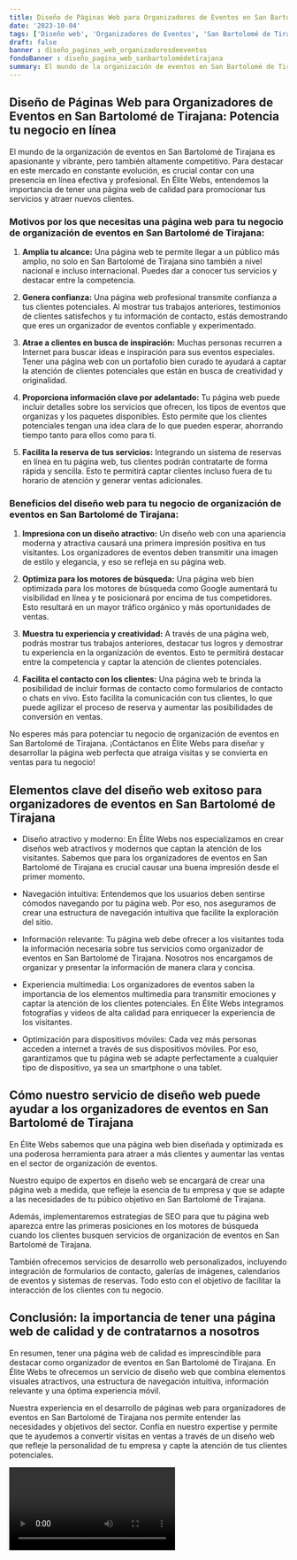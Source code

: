```yaml
---
title: Diseño de Páginas Web para Organizadores de Eventos en San Bartolomé de Tirajana
date: '2023-10-04'
tags: ['Diseño web', 'Organizadores de Eventos', 'San Bartolomé de Tirajana']
draft: false
banner : diseño_paginas_web_organizadoresdeeventos
fondoBanner : diseño_pagina_web_sanbartolomédetirajana
summary: El mundo de la organización de eventos en San Bartolomé de Tirajana es apasionante y vibrante, pero también altamente competitivo. Para destacar en este mercado en constante evolución, es crucial contar con una presencia en línea efectiva y profesional. En Élite Webs, entendemos la importancia de tener una página web de calidad para promocionar tus servicios y atraer nuevos clientes. 
---
```


## Diseño de Páginas Web para Organizadores de Eventos en San Bartolomé de Tirajana: Potencia tu negocio en línea

El mundo de la organización de eventos en San Bartolomé de Tirajana es apasionante y vibrante, pero también altamente competitivo. Para destacar en este mercado en constante evolución, es crucial contar con una presencia en línea efectiva y profesional. En Élite Webs, entendemos la importancia de tener una página web de calidad para promocionar tus servicios y atraer nuevos clientes. 

### Motivos por los que necesitas una página web para tu negocio de organización de eventos en San Bartolomé de Tirajana:

1. **Amplía tu alcance:** Una página web te permite llegar a un público más amplio, no solo en San Bartolomé de Tirajana sino también a nivel nacional e incluso internacional. Puedes dar a conocer tus servicios y destacar entre la competencia.

2. **Genera confianza:** Una página web profesional transmite confianza a tus clientes potenciales. Al mostrar tus trabajos anteriores, testimonios de clientes satisfechos y tu información de contacto, estás demostrando que eres un organizador de eventos confiable y experimentado.

3. **Atrae a clientes en busca de inspiración:** Muchas personas recurren a Internet para buscar ideas e inspiración para sus eventos especiales. Tener una página web con un portafolio bien curado te ayudará a captar la atención de clientes potenciales que están en busca de creatividad y originalidad.

4. **Proporciona información clave por adelantado:** Tu página web puede incluir detalles sobre los servicios que ofrecen, los tipos de eventos que organizas y los paquetes disponibles. Esto permite que los clientes potenciales tengan una idea clara de lo que pueden esperar, ahorrando tiempo tanto para ellos como para ti.

5. **Facilita la reserva de tus servicios:** Integrando un sistema de reservas en línea en tu página web, tus clientes podrán contratarte de forma rápida y sencilla. Esto te permitirá captar clientes incluso fuera de tu horario de atención y generar ventas adicionales.

### Beneficios del diseño web para tu negocio de organización de eventos en San Bartolomé de Tirajana:

1. **Impresiona con un diseño atractivo:** Un diseño web con una apariencia moderna y atractiva causará una primera impresión positiva en tus visitantes. Los organizadores de eventos deben transmitir una imagen de estilo y elegancia, y eso se refleja en su página web.

2. **Optimiza para los motores de búsqueda:** Una página web bien optimizada para los motores de búsqueda como Google aumentará tu visibilidad en línea y te posicionará por encima de tus competidores. Esto resultará en un mayor tráfico orgánico y más oportunidades de ventas.

3. **Muestra tu experiencia y creatividad:** A través de una página web, podrás mostrar tus trabajos anteriores, destacar tus logros y demostrar tu experiencia en la organización de eventos. Esto te permitirá destacar entre la competencia y captar la atención de clientes potenciales.

4. **Facilita el contacto con los clientes:** Una página web te brinda la posibilidad de incluir formas de contacto como formularios de contacto o chats en vivo. Esto facilita la comunicación con tus clientes, lo que puede agilizar el proceso de reserva y aumentar las posibilidades de conversión en ventas.

No esperes más para potenciar tu negocio de organización de eventos en San Bartolomé de Tirajana. ¡Contáctanos en Élite Webs para diseñar y desarrollar la página web perfecta que atraiga visitas y se convierta en ventas para tu negocio!

<GifSeo />

<Cta />

## Elementos clave del diseño web exitoso para organizadores de eventos en San Bartolomé de Tirajana

- Diseño atractivo y moderno: En Élite Webs nos especializamos en crear diseños web atractivos y modernos que captan la atención de los visitantes. Sabemos que para los organizadores de eventos en San Bartolomé de Tirajana es crucial causar una buena impresión desde el primer momento.

- Navegación intuitiva: Entendemos que los usuarios deben sentirse cómodos navegando por tu página web. Por eso, nos aseguramos de crear una estructura de navegación intuitiva que facilite la exploración del sitio.

- Información relevante: Tu página web debe ofrecer a los visitantes toda la información necesaria sobre tus servicios como organizador de eventos en San Bartolomé de Tirajana. Nosotros nos encargamos de organizar y presentar la información de manera clara y concisa.

- Experiencia multimedia: Los organizadores de eventos saben la importancia de los elementos multimedia para transmitir emociones y captar la atención de los clientes potenciales. En Élite Webs integramos fotografías y videos de alta calidad para enriquecer la experiencia de los visitantes.

- Optimización para dispositivos móviles: Cada vez más personas acceden a internet a través de sus dispositivos móviles. Por eso, garantizamos que tu página web se adapte perfectamente a cualquier tipo de dispositivo, ya sea un smartphone o una tablet.

## Cómo nuestro servicio de diseño web puede ayudar a los organizadores de eventos en San Bartolomé de Tirajana

En Élite Webs sabemos que una página web bien diseñada y optimizada es una poderosa herramienta para atraer a más clientes y aumentar las ventas en el sector de organización de eventos. 

Nuestro equipo de expertos en diseño web se encargará de crear una página web a medida, que refleje la esencia de tu empresa y que se adapte a las necesidades de tu púbico objetivo en San Bartolomé de Tirajana.

Además, implementaremos estrategias de SEO para que tu página web aparezca entre las primeras posiciones en los motores de búsqueda cuando los clientes busquen servicios de organización de eventos en San Bartolomé de Tirajana.

También ofrecemos servicios de desarrollo web personalizados, incluyendo integración de formularios de contacto, galerías de imágenes, calendarios de eventos y sistemas de reservas. Todo esto con el objetivo de facilitar la interacción de los clientes con tu negocio.

## Conclusión: la importancia de tener una página web de calidad y de contratarnos a nosotros

En resumen, tener una página web de calidad es imprescindible para destacar como organizador de eventos en San Bartolomé de Tirajana. En Élite Webs te ofrecemos un servicio de diseño web que combina elementos visuales atractivos, una estructura de navegación intuitiva, información relevante y una óptima experiencia móvil.

Nuestra experiencia en el desarrollo de páginas web para organizadores de eventos en San Bartolomé de Tirajana nos permite entender las necesidades y objetivos del sector. Confía en nuestro expertise y permite que te ayudemos a convertir visitas en ventas a través de un diseño web que refleje la personalidad de tu empresa y capte la atención de tus clientes potenciales.

<Video />

<CtaBot job='Organizadores de Eventos' city='San Bartolomé de Tirajana'/>

<Gmaps query='San Bartolomé de Tirajana+españa+maps' />